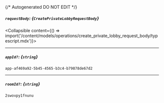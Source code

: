 {/* Autogenerated DO NOT EDIT  */}

##### `requestBody`: *{`CreatePrivateLobbyRequestBody`}*
<Collapsible content={() => import('/content/models/operations/create_private_lobby_request_body/typescript.mdx')}>
</Collapsible>

---
##### `appId?`: *{`string`}*
`app-af469a92-5b45-4565-b3c4-b79878de67d2`

---
##### `roomId?`: *{`string`}*
`2swovpy1fnunu`

